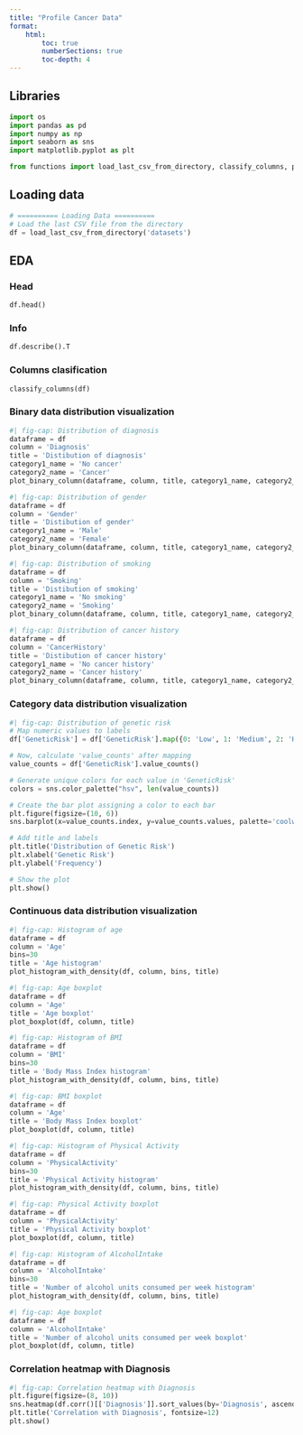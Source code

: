 ```yaml
---
title: "Profile Cancer Data"
format:
    html:
        toc: true
        numberSections: true
        toc-depth: 4
---
```


## Libraries
```python
import os
import pandas as pd
import numpy as np
import seaborn as sns
import matplotlib.pyplot as plt

from functions import load_last_csv_from_directory, classify_columns, plot_binary_column, plot_histogram_with_density, plot_boxplot
```

## Loading data
```python
# ========== Loading Data ==========
# Load the last CSV file from the directory
df = load_last_csv_from_directory('datasets')
```

## EDA

### Head

```python
df.head()
```

### Info
```python
df.describe().T
```

### Columns clasification

```python
classify_columns(df)
```

### Binary data distribution visualization
```python
#| fig-cap: Distribution of diagnosis
dataframe = df
column = 'Diagnosis'
title = 'Distibution of diagnosis'
category1_name = 'No cancer'
category2_name = 'Cancer'
plot_binary_column(dataframe, column, title, category1_name, category2_name)
```

```python
#| fig-cap: Distribution of gender
dataframe = df
column = 'Gender'
title = 'Distibution of gender'
category1_name = 'Male'
category2_name = 'Female'
plot_binary_column(dataframe, column, title, category1_name, category2_name)
```

```python
#| fig-cap: Distribution of smoking
dataframe = df
column = 'Smoking'
title = 'Distibution of smoking'
category1_name = 'No smoking'
category2_name = 'Smoking'
plot_binary_column(dataframe, column, title, category1_name, category2_name)
```

```python
#| fig-cap: Distribution of cancer history
dataframe = df
column = 'CancerHistory'
title = 'Distibution of cancer history'
category1_name = 'No cancer history'
category2_name = 'Cancer history'
plot_binary_column(dataframe, column, title, category1_name, category2_name)
```

### Category data distribution visualization
```python
#| fig-cap: Distribution of genetic risk
# Map numeric values to labels
df['GeneticRisk'] = df['GeneticRisk'].map({0: 'Low', 1: 'Medium', 2: 'High'})

# Now, calculate 'value_counts' after mapping
value_counts = df['GeneticRisk'].value_counts()

# Generate unique colors for each value in 'GeneticRisk'
colors = sns.color_palette("hsv", len(value_counts))

# Create the bar plot assigning a color to each bar
plt.figure(figsize=(10, 6))
sns.barplot(x=value_counts.index, y=value_counts.values, palette='coolwarm')

# Add title and labels
plt.title('Distribution of Genetic Risk')
plt.xlabel('Genetic Risk')
plt.ylabel('Frequency')

# Show the plot
plt.show()
```

### Continuous data distribution visualization
```python
#| fig-cap: Histogram of age
dataframe = df
column = 'Age'
bins=30
title = 'Age histogram'
plot_histogram_with_density(df, column, bins, title)
```

```python
#| fig-cap: Age boxplot
dataframe = df
column = 'Age'
title = 'Age boxplot'
plot_boxplot(df, column, title)
```

```python
#| fig-cap: Histogram of BMI
dataframe = df
column = 'BMI'
bins=30
title = 'Body Mass Index histogram'
plot_histogram_with_density(df, column, bins, title)
```

```python
#| fig-cap: BMI boxplot
dataframe = df
column = 'Age'
title = 'Body Mass Index boxplot'
plot_boxplot(df, column, title)
```

```python
#| fig-cap: Histogram of Physical Activity
dataframe = df
column = 'PhysicalActivity'
bins=30
title = 'Physical Activity histogram'
plot_histogram_with_density(df, column, bins, title)
```

```python
#| fig-cap: Physical Activity boxplot
dataframe = df
column = 'PhysicalActivity'
title = 'Physical Activity boxplot'
plot_boxplot(df, column, title)
```

```python
#| fig-cap: Histogram of AlcoholIntake
dataframe = df
column = 'AlcoholIntake'
bins=30
title = 'Number of alcohol units consumed per week histogram'
plot_histogram_with_density(df, column, bins, title)
```

```python
#| fig-cap: Age boxplot
dataframe = df
column = 'AlcoholIntake'
title = 'Number of alcohol units consumed per week boxplot'
plot_boxplot(df, column, title)
```

### Correlation heatmap with Diagnosis
```python
#| fig-cap: Correlation heatmap with Diagnosis
plt.figure(figsize=(8, 10))
sns.heatmap(df.corr()[['Diagnosis']].sort_values(by='Diagnosis', ascending=False), annot=True, cmap='Reds', vmin=-1, vmax=1)
plt.title('Correlation with Diagnosis', fontsize=12)
plt.show()
```